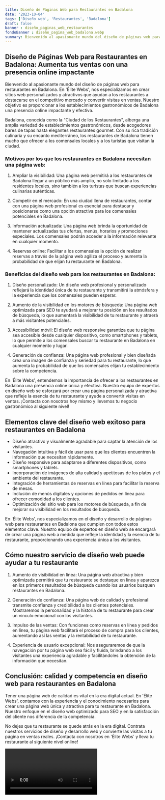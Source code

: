 ```yaml
---
title: Diseño de Páginas Web para Restaurantes en Badalona
date: '2023-10-04'
tags: ['Diseño web', 'Restaurantes', 'Badalona']
draft: false
banner : diseño_paginas_web_restaurantes
fondoBanner : diseño_pagina_web_badalona.webp
summary: Bienvenido al apasionante mundo del diseño de páginas web para restaurantes en Badalona. En 'Élite Webs', nos especializamos en crear sitios web personalizados y atractivos que ayudan a los restaurantes a destacarse en el competitivo mercado y convertir visitas en ventas. Nuestro objetivo es proporcionar a los establecimientos gastronómicos de Badalona una presencia online impactante y efectiva.
---
```


## Diseño de Páginas Web para Restaurantes en Badalona: Aumenta tus ventas con una presencia online impactante

Bienvenido al apasionante mundo del diseño de páginas web para restaurantes en Badalona. En 'Élite Webs', nos especializamos en crear sitios web personalizados y atractivos que ayudan a los restaurantes a destacarse en el competitivo mercado y convertir visitas en ventas. Nuestro objetivo es proporcionar a los establecimientos gastronómicos de Badalona una presencia online impactante y efectiva.

Badalona, conocida como la "Ciudad de los Restaurantes", alberga una amplia variedad de establecimientos gastronómicos, desde acogedores bares de tapas hasta elegantes restaurantes gourmet. Con su rica tradición culinaria y su encanto mediterráneo, los restaurantes de Badalona tienen mucho que ofrecer a los comensales locales y a los turistas que visitan la ciudad.

### Motivos por los que los restaurantes en Badalona necesitan una página web:

1. Ampliar la visibilidad: Una página web permitirá a los restaurantes de Badalona llegar a un público más amplio, no solo limitado a los residentes locales, sino también a los turistas que buscan experiencias culinarias auténticas.

2. Competir en el mercado: En una ciudad llena de restaurantes, contar con una página web profesional es esencial para destacar y posicionarse como una opción atractiva para los comensales potenciales en Badalona.

3. Información actualizada: Una página web brinda la oportunidad de mantener actualizadas tus ofertas, menús, horarios y promociones especiales. Los comensales podrán acceder a la información relevante en cualquier momento.

4. Reservas online: Facilitar a los comensales la opción de realizar reservas a través de la página web agiliza el proceso y aumenta la probabilidad de que elijan tu restaurante en Badalona.

### Beneficios del diseño web para los restaurantes en Badalona:

1. Diseño personalizado: Un diseño web profesional y personalizado reflejará la identidad única de tu restaurante y transmitirá la atmósfera y la experiencia que los comensales pueden esperar.

2. Aumento de la visibilidad en los motores de búsqueda: Una página web optimizada para SEO te ayudará a mejorar tu posición en los resultados de búsqueda, lo que aumentará la visibilidad de tu restaurante y atraerá a más visitantes potenciales.

3. Accesibilidad móvil: El diseño web responsive garantiza que tu página sea accesible desde cualquier dispositivo, como smartphones y tablets, lo que permite a los comensales buscar tu restaurante en Badalona en cualquier momento y lugar.

4. Generación de confianza: Una página web profesional y bien diseñada crea una imagen de confianza y seriedad para tu restaurante, lo que aumenta la probabilidad de que los comensales elijan tu establecimiento sobre la competencia.

En 'Élite Webs', entendemos la importancia de ofrecer a los restaurantes en Badalona una presencia online única y efectiva. Nuestro equipo de expertos en diseño web se esforzará por crear una página personalizada y atractiva que refleje la esencia de tu restaurante y ayude a convertir visitas en ventas. ¡Contacta con nosotros hoy mismo y llevemos tu negocio gastronómico al siguiente nivel!

<GifSeo />

<Cta />

## Elementos clave del diseño web exitoso para restaurantes en Badalona

- Diseño atractivo y visualmente agradable para captar la atención de los visitantes.
- Navegación intuitiva y fácil de usar para que los clientes encuentren la información que necesitan rápidamente.
- Diseño responsive para adaptarse a diferentes dispositivos, como smartphones y tablets.
- Incorporación de imágenes de alta calidad y apetitosas de los platos y el ambiente del restaurante.
- Integración de herramientas de reservas en línea para facilitar la reserva de mesas.
- Inclusión de menús digitales y opciones de pedidos en línea para ofrecer comodidad a los clientes.
- Optimización del sitio web para los motores de búsqueda, a fin de mejorar su visibilidad en los resultados de búsqueda.

En 'Élite Webs', nos especializamos en el diseño y desarrollo de páginas web para restaurantes en Badalona que cumplen con todos estos elementos clave. Nuestro equipo de expertos en diseño web se encargará de crear una página web a medida que refleje la identidad y la esencia de tu restaurante, proporcionando una experiencia única a los visitantes.

## Cómo nuestro servicio de diseño web puede ayudar a tu restaurante

1. Aumento de visibilidad en línea: Una página web atractiva y bien optimizada permitirá que tu restaurante se destaque en línea y aparezca en los primeros resultados de búsqueda cuando los usuarios busquen restaurantes en Badalona.

2. Generación de confianza: Una página web de calidad y profesional transmite confianza y credibilidad a los clientes potenciales. Mostraremos la personalidad y la historia de tu restaurante para crear un vínculo emocional con los visitantes.

3. Impulso de las ventas: Con funciones como reservas en línea y pedidos en línea, tu página web facilitará el proceso de compra para los clientes, aumentando así las ventas y la rentabilidad de tu restaurante.

4. Experiencia de usuario excepcional: Nos aseguraremos de que la navegación por tu página web sea fácil y fluida, brindando a los visitantes una experiencia agradable y facilitándoles la obtención de la información que necesitan.

## Conclusión: calidad y competencia en diseño web para restaurantes en Badalona

Tener una página web de calidad es vital en la era digital actual. En 'Élite Webs', contamos con la experiencia y el conocimiento necesarios para crear una página web única y atractiva para tu restaurante en Badalona. Nuestro enfoque en el diseño web optimizado para SEO y en la satisfacción del cliente nos diferencia de la competencia.

No dejes que tu restaurante se quede atrás en la era digital. Contrata nuestros servicios de diseño y desarrollo web y convierte las visitas a tu página en ventas reales. ¡Contacta con nosotros en 'Élite Webs' y lleva tu restaurante al siguiente nivel online!

<Video />

<CtaBot job='Restaurantes' city='Badalona'/>

<Gmaps query='Badalona+españa+maps' />